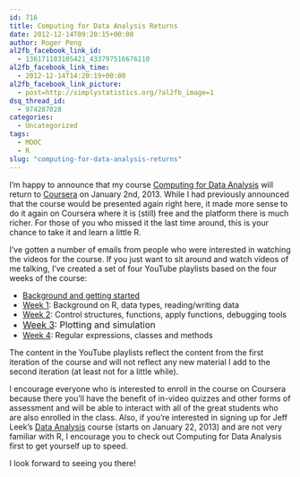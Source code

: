 ```yaml
---
id: 716
title: Computing for Data Analysis Returns
date: 2012-12-14T09:20:15+00:00
author: Roger Peng
al2fb_facebook_link_id:
  - 136171103105421_433797516676110
al2fb_facebook_link_time:
  - 2012-12-14T14:20:19+00:00
al2fb_facebook_link_picture:
  - post=http://simplystatistics.org/?al2fb_image=1
dsq_thread_id:
  - 974287028
categories:
  - Uncategorized
tags:
  - MOOC
  - R
slug: "computing-for-data-analysis-returns"
---
```

I'm happy to announce that my course [Computing for Data Analysis](https://www.coursera.org/course/compdata) will return to [Coursera](http://coursera.org) on January 2nd, 2013. While I had previously announced that the course would be presented again right here, it made more sense to do it again on Coursera where it is (still) free and the platform there is much richer. For those of you who missed it the last time around, this is your chance to take it and learn a little R.

I've gotten a number of emails from people who were interested in watching the videos for the course. If you just want to sit around and watch videos of me talking, I've created a set of four YouTube playlists based on the four weeks of the course:

  * [Background and getting started](http://www.youtube.com/playlist?list=PLjTlxb-wKvXMUop9m0C8G5xLBzhsIDBC7)
  * [Week 1](http://www.youtube.com/playlist?list=PLjTlxb-wKvXNSDfcKPFH2gzHGyjpeCZmJ&feature=view_all): Background on R, data types, reading/writing data
  * [Week 2](http://www.youtube.com/playlist?list=PLjTlxb-wKvXNnjUTX4C8IeIhPBjPkng6B&feature=view_all): Control structures, functions, apply functions, debugging tools
  * <span style="font-size: medium;"><a href="http://www.youtube.com/playlist?list=PLjTlxb-wKvXOzI2h0F2_rYZHIXz8GWBop&feature=view_all">Week 3</a>: Plotting and simulation</span>
  * [Week 4](http://www.youtube.com/playlist?list=PLjTlxb-wKvXOdzysAE6qrEBN_aSBC0LZS&feature=view_all): Regular expressions, classes and methods

The content in the YouTube playlists reflect the content from the first iteration of the course and will not reflect any new material I add to the second iteration (at least not for a little while).

I encourage everyone who is interested to enroll in the course on Coursera because there you'll have the benefit of in-video quizzes and other forms of assessment and will be able to interact with all of the great students who are also enrolled in the class. Also, if you're interested in signing up for Jeff Leek's [Data Analysis](https://www.coursera.org/course/dataanalysis) course (starts on January 22, 2013) and are not very familiar with R, I encourage you to check out Computing for Data Analysis first to get yourself up to speed.

I look forward to seeing you there!
